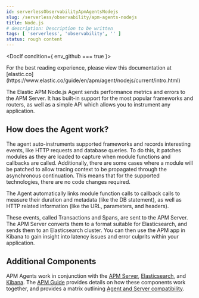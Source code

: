 ```yaml
---
id: serverlessObservabilityApmAgentsNodejs
slug: /serverless/observability/apm-agents-nodejs
title: Node.js
# description: Description to be written
tags: [ 'serverless', 'observability', '' ]
status: rough content
---
```



<RoughContent />

<div id="intro"></div>


<DocIf condition={ env_github === true }>

<DocCallOut title="Note">
For the best reading experience,
please view this documentation at [elastic.co](https://www.elastic.co/guide/en/apm/agent/nodejs/current/intro.html)
</DocCallOut>

</DocIf>

The Elastic APM Node.js Agent sends performance metrics and errors to the APM Server.
It has built-in support for the most popular frameworks and routers,
as well as a simple API which allows you to instrument any application.

<div id="how-it-works"></div>

## How does the Agent work?

The agent auto-instruments <DocLink id="serverlessObservabilityApmAgentsNodejsSupportedTechnologies" section="frameworks">supported frameworks</DocLink> and records interesting events,
like HTTP requests and database queries. To do this, it patches modules as they are loaded to capture when module functions and callbacks are called. Additionally, there are some cases where a module will be patched to allow tracing context to be propagated through the asynchronous continuation.
This means that for the supported technologies, there are no code changes required.

The Agent automatically links module function calls to callback calls to measure their duration and metadata (like the DB statement),
as well as HTTP related information (like the URL, parameters, and headers).

These events, called Transactions and Spans, are sent to the APM Server.
The APM Server converts them to a format suitable for Elasticsearch, and sends them to an Elasticsearch cluster.
You can then use the APM app in Kibana to gain insight into latency issues and error culprits within your application.

<div id="additional-components"></div>

## Additional Components

APM Agents work in conjunction with the [APM Server](((apm-guide-ref))/index.html), [Elasticsearch](((ref))/index.html), and [Kibana](((kibana-ref))/index.html).
The [APM Guide](((apm-guide-ref))/index.html) provides details on how these components work together,
and provides a matrix outlining [Agent and Server compatibility](((apm-guide-ref))/agent-server-compatibility.html).
